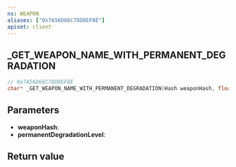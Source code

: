 ```yaml
---
ns: WEAPON
aliases: ["0x7A56D66C78D8EF8E"]
apiset: client
---
```

## _GET_WEAPON_NAME_WITH_PERMANENT_DEGRADATION

```c
// 0x7A56D66C78D8EF8E
char* _GET_WEAPON_NAME_WITH_PERMANENT_DEGRADATION(Hash weaponHash, float permanentDegradationLevel);
```


## Parameters
* **weaponHash**:
* **permanentDegradationLevel**:

## Return value